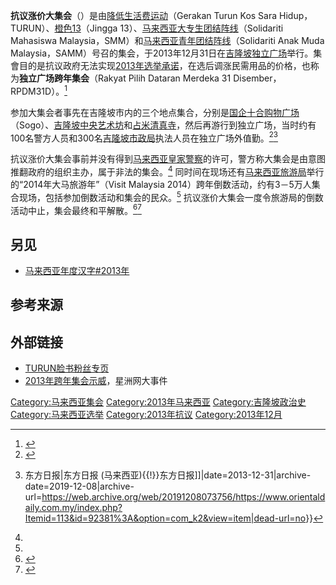 '''抗议涨价大集会'''（{{lang-ms|Himpunan Turun 2013}}）是由[[降低生活费运动|降低生活费运动]]（Gerakan Turun Kos Sara Hidup，TURUN）、[[橙色13|橙色13]]（Jingga 13）、[[马来西亚大专生团结阵线|马来西亚大专生团结阵线]]（Solidariti Mahasiswa Malaysia，SMM）和[[马来西亚青年团结阵线|马来西亚青年团结阵线]]（Solidariti Anak Muda Malaysia，SAMM）号召的集会，于2013年12月31日在[[吉隆坡|吉隆坡]][[独立广场_(吉隆坡)|独立广场]]举行。集會目的是抗议政府无法实现[[2013年马来西亚大选|2013年选举承诺]]，在选后调涨民需用品的价格，也称为'''独立广场跨年集会'''（Rakyat Pilih Dataran Merdeka 31 Disember，RPDM31D）。<ref name=omy>{{cite news|title=‘抗议涨价大集会’　马警：一乱即捉|url=http://news.omy.sg/News/World-News/Kang-Yi-Zhang-Jie-Da-Ji-Hui-Ma-Jing-Yi-Luan-Ji-Zhuo-231076|accessdate=2014-01-01|newspaper=[[新明日报|新明日报]]|date=2013-12-29|deadurl=yes|archiveurl=https://web.archive.org/web/20140101065538/http://news.omy.sg/News/World-News/Kang-Yi-Zhang-Jie-Da-Ji-Hui-Ma-Jing-Yi-Luan-Ji-Zhuo-231076|archivedate=2014-01-01}}</ref> 

参加大集会者事先在吉隆坡市内的三个地点集合，分别是[[国企十合购物广场|国企十合购物广场]]（Sogo）、[[吉隆坡中央艺术坊|吉隆坡中央艺术坊]]和[[占米清真寺|占米清真寺]]，然后再游行到独立广场，当时约有100名警方人员和300名[[吉隆坡市政局|吉隆坡市政局]]执法人员在独立广场外值勤。<ref>{{cite news|title=抗議百物漲價大集會‧組聯盟齊辦集會 3112行動降低齊抗漲|url=http://www.chinapress.com.my/node/486581|accessdate=2014-01-01|newspaper=[[中国报新闻网|中国报新闻网]]|date=2013-12-27|deadurl=yes|archiveurl=https://web.archive.org/web/20140102194104/http://www.chinapress.com.my/node/486581|archivedate=2014-01-02}}</ref><ref>{{cite news|title=【反涨价集会】民眾倒数反涨价　独立广场热闹跨年|url=http://www.orientaldaily.com.my/index.php?option=com_k2&view=item&id=92381:&Itemid=113|accessdate=2014-01-01|newspaper=[[东方日报_(马来西亚){{!}}东方日报|东方日报 (马来西亚){{!}}东方日报]]|date=2013-12-31|archive-date=2019-12-08|archive-url=https://web.archive.org/web/20191208073756/https://www.orientaldaily.com.my/index.php?Itemid=113&id=92381%3A&option=com_k2&view=item|dead-url=no}}</ref> 

抗议涨价大集会事前并没有得到[[马来西亚皇家警察|马来西亚皇家警察]]的许可，警方称大集会是由意图推翻政府的组织主办，属于非法的集会。<ref name=omy /> 同时间在现场还有[[马来西亚旅游局|马来西亚旅游局]]举行的“2014年大马旅游年”（Visit Malaysia 2014）跨年倒数活动，约有3－5万人集合现场，包括参加倒数活动和集会的民众。<ref name=cp487743 /> 抗议涨价大集会一度令旅游局的倒数活动中止，集会最终和平解散。<ref name=cp487743>{{cite news|title=逾3萬人喊TURUN跨年 黑潮淹場倒數抗漲|url=http://www.chinapress.com.my/node/487743|accessdate=2014-01-01|newspaper=[[中国报新闻网|中国报新闻网]]|date=2013-12-31|deadurl=yes|archiveurl=https://web.archive.org/web/20140102094752/http://www.chinapress.com.my/node/487743|archivedate=2014-01-02}}</ref><ref>{{cite news|title=大馬跨年 3萬人抗議物價漲|url=http://www.cna.com.tw/news/aopl/201401010194-1.aspx|accessdate=2014-01-01|newspaper=[[中央通讯社|中央通讯社]]|date=2014-01-01|archive-url=https://web.archive.org/web/20140101180523/http://www.cna.com.tw/news/aopl/201401010194-1.aspx|archive-date=2014-01-01|dead-url=yes}}</ref>

==另见==
* [[马来西亚年度汉字#2013年|马来西亚年度汉字#2013年]]

==参考来源==
{{reflist}}

==外部链接==
* [https://www.facebook.com/pages/Gerakan-Turun-Kos-Sara-Hidup-TURUN/241804182646027 TURUN脸书粉丝专页]
* [https://web.archive.org/web/20140102192023/http://news.sinchew.com.my/topic/taxonomy/term/1205 2013年跨年集会示威]，星洲网大事件

[[Category:马来西亚集会|Category:马来西亚集会]]
[[Category:2013年马来西亚|Category:2013年马来西亚]]
[[Category:吉隆坡政治史|Category:吉隆坡政治史]]
[[Category:马来西亚选举|Category:马来西亚选举]]
[[Category:2013年抗议|Category:2013年抗议]]
[[Category:2013年12月|Category:2013年12月]]